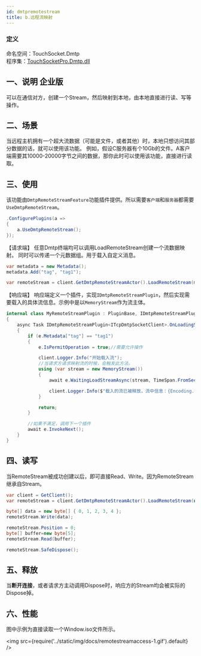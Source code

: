 ```yaml
---
id: dmtpremotestream
title: b.远程流映射
---
```



### 定义

命名空间：TouchSocket.Dmtp <br/>
程序集：[TouchSocketPro.Dmtp.dll](https://www.nuget.org/packages/TouchSocketPro.Dmtp)



## 一、说明 <Tag>企业版</Tag>

可以在通信对方，创建一个Stream，然后映射到本地，由本地直接进行读、写等操作。


## 二、场景

当远程主机拥有一个超大流数据（可能是文件，或者其他）时，本地只想访问其部分数据的话，就可以使用该功能。
例如，假设C服务器有个10Gb的文件。A客户端需要其10000-20000字节之间的数据，那你此时可以使用该功能，直接进行读取。


## 三、使用

该功能由`DmtpRemoteStreamFeature`功能插件提供。所以需要`客户端`和`服务器`都需要`UseDmtpRemoteStream`。

```csharp
.ConfigurePlugins(a =>
{
    a.UseDmtpRemoteStream();
});
```


【请求端】
任意Dmtp终端均可以调用LoadRemoteStream创建一个流数据映射。
同时可以传递一个元数据组。用于载入自定义消息。

```csharp
var metadata = new Metadata();
metadata.Add("tag", "tag1");

var remoteStream = client.GetDmtpRemoteStreamActor().LoadRemoteStream(metadata);
```

【响应端】
响应端定义一个插件，实现`IDmtpRemoteStreamPlugin`，然后实现需要载入的具体流信息。示例中是以`MemoryStream`作为流主体。

```csharp
internal class MyRemoteStreamPlugin : PluginBase, IDmtpRemoteStreamPlugin<ITcpDmtpSocketClient>
{
    async Task IDmtpRemoteStreamPlugin<ITcpDmtpSocketClient>.OnLoadingStream(ITcpDmtpSocketClient client, LoadingStreamEventArgs e)
    {
        if (e.Metadata["tag"] == "tag1")
        {
            e.IsPermitOperation = true;//需要允许操作

            client.Logger.Info("开始载入流");
            //当请求方请求映射流的时候，会触发此方法。
            using (var stream = new MemoryStream())
            {
                await e.WaitingLoadStreamAsync(stream, TimeSpan.FromSeconds(60));

                client.Logger.Info($"载入的流已被释放，流中信息：{Encoding.UTF8.GetString(stream.ToArray())}");
            }

            return;
        }

        //如果不满足，调用下一个插件
        await e.InvokeNext();
    }
}
```

## 四、读写

当RemoteStream被成功创建以后，即可直接Read、Write。因为RemoteStream继承自Stream。

```csharp
var client = GetClient();
var remoteStream = client.GetDmtpRemoteStreamActor().LoadRemoteStream(new Metadata().AddOrUpdate("1", "1"));

byte[] data = new byte[] { 0, 1, 2, 3, 4 };
remoteStream.Write(data);

remoteStream.Position = 0;
byte[] buffer=new byte[5];
remoteStream.Read(buffer);

remoteStream.SafeDispose();
```

## 五、释放

当**断开连接**，或者请求方主动调用Dispose时，响应方的Stream均会被实际的Dispose掉。


## 六、性能

图中示例为直接读取一个Window.iso文件所示。

<img src={require('../static/img/docs/remotestreamaccess-1.gif').default} />
